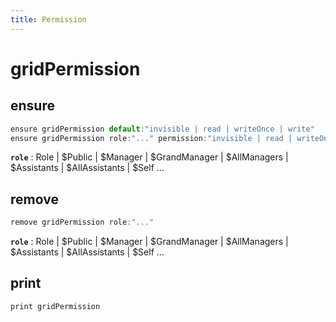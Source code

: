```yaml
---
title: Permission
---
```


# gridPermission

## ensure

```js filename="Terminal" copy
ensure gridPermission default:"invisible | read | writeOnce | write"
ensure gridPermission role:"..." permission:"invisible | read | writeOnce | write"
```

**`role`**
 : Role | $Public | $Manager | $GrandManager | $AllManagers | $Assistants | $AllAssistants | $Self ...


## remove

```js filename="Terminal" copy
remove gridPermission role:"..."
```

**`role`**
 : Role | $Public | $Manager | $GrandManager | $AllManagers | $Assistants | $AllAssistants | $Self ...


## print

```js filename="Terminal" copy
print gridPermission
```


